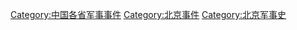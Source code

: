 [[Category:中国各省军事事件|Category:中国各省军事事件]]
[[Category:北京事件|Category:北京事件]]
[[Category:北京军事史|Category:北京军事史]]